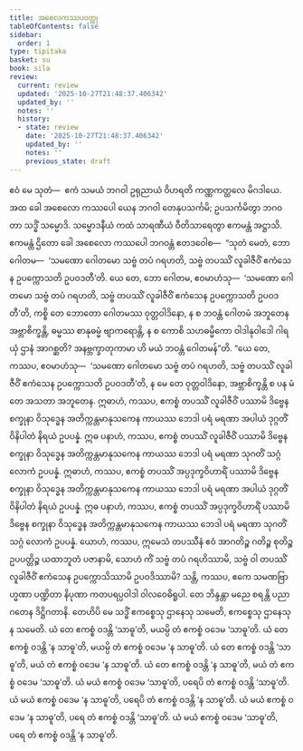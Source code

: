 ```yaml
---
title: အစေလကဿပဝတ္ထု
tableOfContents: false
sidebar:
  order: 1
type: tipitaka
basket: su
book: sila
review:
  current: review
  updated: '2025-10-27T21:48:37.406342'
  updated_by: ''
  notes: ''
  history:
  - state: review
    date: '2025-10-27T21:48:37.406342'
    updated_by: ''
    notes: ''
    previous_state: draft
---
```



<ReviewStatus review={frontmatter.review} showDetails={true} />

<HypothesisAnnotation frontmatter={frontmatter} />

<DynamicBreadcrumb />

<Division number="381" book="sila" e="ch" v="6" p="153">

<Paragraph number="630" book="sila">
ဧဝံ မေ သုတံ—  ဧကံ သမယံ ဘဂဝါ ဥရုညာယံ ဝိဟရတိ ကဏ္ဏကတ္ထလေ မိဂဒါယေ. အထ ခေါ အစေလော ကဿပေါ ယေန ဘဂဝါ တေနုပသင်္ကမိ; ဥပသင်္ကမိတွာ ဘဂဝတာ သဒ္ဓိံ သမ္မောဒိ. သမ္မောဒနီယံ ကထံ သာရဏီယံ ဝီတိသာရေတွာ ဧကမန္တံ အဋ္ဌာသိ. ဧကမန္တံ ဌိတော ခေါ အစေလော ကဿပေါ ဘဂဝန္တံ ဧတဒဝေါစ—  “သုတံ မေတံ, ဘော ဂေါတမ—  ‘သမဏော ဂေါတမော သဗ္ဗံ တပံ ဂရဟတိ, သဗ္ဗံ တပဿိံ လူခါဇီဝိံ ဧကံသေန ဥပက္ကောသတိ ဥပဝဒတီ’တိ. ယေ တေ, ဘော ဂေါတမ, ဧဝမာဟံသု—  ‘သမဏော ဂေါတမော သဗ္ဗံ တပံ ဂရဟတိ, သဗ္ဗံ တပဿိံ လူခါဇီဝိံ ဧကံသေန ဥပက္ကောသတိ ဥပဝဒတီ’တိ, ကစ္စိ တေ ဘောတော ဂေါတမဿ ဝုတ္တဝါဒိနော, န စ ဘဝန္တံ ဂေါတမံ အဘူတေန အဗ္ဘာစိက္ခန္တိ, ဓမ္မဿ စာနုဓမ္မံ ဗျာကရောန္တိ, န စ ကောစိ သဟဓမ္မိကော ဝါဒါနုဝါဒေါ ဂါရယှံ ဌာနံ အာဂစ္ဆတိ? အနဗ္ဘက္ခာတုကာမာ ဟိ မယံ ဘဝန္တံ ဂေါတမန်”တိ.
</Paragraph>

</Division>
<Division number="382" book="sila" e="ch" v="6" p="153">

<Paragraph number="631" book="sila">
“ယေ တေ, ကဿပ, ဧဝမာဟံသု—  ‘သမဏော ဂေါတမော သဗ္ဗံ တပံ ဂရဟတိ, သဗ္ဗံ တပဿိံ လူခါဇီဝိံ ဧကံသေန ဥပက္ကောသတိ ဥပဝဒတီ’တိ, န မေ တေ ဝုတ္တဝါဒိနော, အဗ္ဘာစိက္ခန္တိ စ ပန မံ တေ အသတာ အဘူတေန. ဣဓာဟံ, ကဿပ, ဧကစ္စံ တပဿိံ လူခါဇီဝိံ ပဿာမိ ဒိဗ္ဗေန စက္ခုနာ ဝိသုဒ္ဓေန အတိက္ကန္တမာနုသကေန ကာယဿ ဘေဒါ ပရံ မရဏာ အပါယံ ဒုဂ္ဂတိံ ဝိနိပါတံ နိရယံ ဥပပန္နံ. ဣဓ ပနာဟံ, ကဿပ, ဧကစ္စံ တပဿိံ လူခါဇီဝိံ ပဿာမိ ဒိဗ္ဗေန စက္ခုနာ ဝိသုဒ္ဓေန အတိက္ကန္တမာနုသကေန ကာယဿ ဘေဒါ ပရံ မရဏာ သုဂတိံ သဂ္ဂံ လောကံ ဥပပန္နံ.
</Paragraph>

</Division>
<Division number="383" book="sila" e="ch" v="6" p="153">

<Paragraph number="632" book="sila">
ဣဓာဟံ, ကဿပ, ဧကစ္စံ တပဿိံ အပ္ပဒုက္ခဝိဟာရိံ ပဿာမိ ဒိဗ္ဗေန စက္ခုနာ ဝိသုဒ္ဓေန အတိက္ကန္တမာနုသကေန ကာယဿ ဘေဒါ ပရံ မရဏာ အပါယံ ဒုဂ္ဂတိံ ဝိနိပါတံ နိရယံ ဥပပန္နံ. ဣဓ ပနာဟံ, ကဿပ, ဧကစ္စံ တပဿိံ အပ္ပဒုက္ခဝိဟာရိံ ပဿာမိ ဒိဗ္ဗေန စက္ခုနာ ဝိသုဒ္ဓေန အတိက္ကန္တမာနုသကေန ကာယဿ ဘေဒါ ပရံ မရဏာ သုဂတိံ သဂ္ဂံ လောကံ ဥပပန္နံ. ယောဟံ, ကဿပ, ဣမေသံ တပဿီနံ ဧဝံ အာဂတိဉ္စ ဂတိဉ္စ စုတိဉ္စ ဥပပတ္တိဉ္စ ယထာဘူတံ ပဇာနာမိ, သောဟံ ကိံ သဗ္ဗံ တပံ ဂရဟိဿာမိ, သဗ္ဗံ ဝါ တပဿိံ လူခါဇီဝိံ ဧကံသေန ဥပက္ကောသိဿာမိ ဥပဝဒိဿာမိ?
</Paragraph>

</Division>
<Division number="384" book="sila" e="ch" v="6" p="154">

<Paragraph number="633" book="sila">
သန္တိ, ကဿပ, ဧကေ သမဏဗြာဟ္မဏာ ပဏ္ဍိတာ နိပုဏာ ကတပရပ္ပဝါဒါ ဝါလဝေဓိရူပါ. တေ ဘိန္ဒန္တာ မညေ စရန္တိ ပညာဂတေန ဒိဋ္ဌိဂတာနိ. တေဟိပိ မေ သဒ္ဓိံ ဧကစ္စေသု ဌာနေသု သမေတိ, ဧကစ္စေသု ဌာနေသု န သမေတိ. ယံ တေ ဧကစ္စံ ဝဒန္တိ ‘သာဓူ’တိ, မယမ္ပိ တံ ဧကစ္စံ ဝဒေမ ‘သာဓူ’တိ. ယံ တေ ဧကစ္စံ ဝဒန္တိ ‘န သာဓူ’တိ, မယမ္ပိ တံ ဧကစ္စံ ဝဒေမ ‘န သာဓူ’တိ. ယံ တေ ဧကစ္စံ ဝဒန္တိ ‘သာဓူ’တိ, မယံ တံ ဧကစ္စံ ဝဒေမ ‘န သာဓူ’တိ. ယံ တေ ဧကစ္စံ ဝဒန္တိ ‘န သာဓူ’တိ, မယံ တံ ဧကစ္စံ ဝဒေမ ‘သာဓူ’တိ.
</Paragraph>

<Paragraph number="634" book="sila">
ယံ မယံ ဧကစ္စံ ဝဒေမ ‘သာဓူ’တိ, ပရေပိ တံ ဧကစ္စံ ဝဒန္တိ ‘သာဓူ’တိ. ယံ မယံ ဧကစ္စံ ဝဒေမ ‘န သာဓူ’တိ, ပရေပိ တံ ဧကစ္စံ ဝဒန္တိ ‘န သာဓူ’တိ. ယံ မယံ ဧကစ္စံ ဝဒေမ ‘န သာဓူ’တိ, ပရေ တံ ဧကစ္စံ ဝဒန္တိ ‘သာဓူ’တိ. ယံ မယံ ဧကစ္စံ ဝဒေမ ‘သာဓူ’တိ, ပရေ တံ ဧကစ္စံ ဝဒန္တိ ‘န သာဓူ’တိ.
</Paragraph>
</Division>
